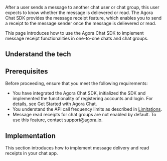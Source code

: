 
After a user sends a message to another chat user or chat group, this user expects to know whether the message is delievered or read. The Agora Chat SDK provides the message receipt feature, which enables you to send a receipt to the message sender once the message is delievered or read.

This page introduces how to use the Agora Chat SDK to implement message receipt functionalities in one-to-one chats and chat groups.

## Understand the tech

<Understand />

## Prerequisites

Before proceeding, ensure that you meet the following requirements:

- You have integrated the Agora Chat SDK, initialized the SDK and implemented the functionality of registering accounts and login. For details, see <Link to="/agora-chat/get-started/get-started-sdk?platform={{platform.PATH}}">Get Started with Agora Chat</Link>.
- You understand the API call frequency limits as described in [Limitations](/agora-chat/reference/limitations).
- Message read receipts for chat groups are not enabled by default. To use this feature, contact support@agora.io.

## Implementation

This section introduces how to implement message delivery and read receipts in your chat app.

<ProjectImplement />
